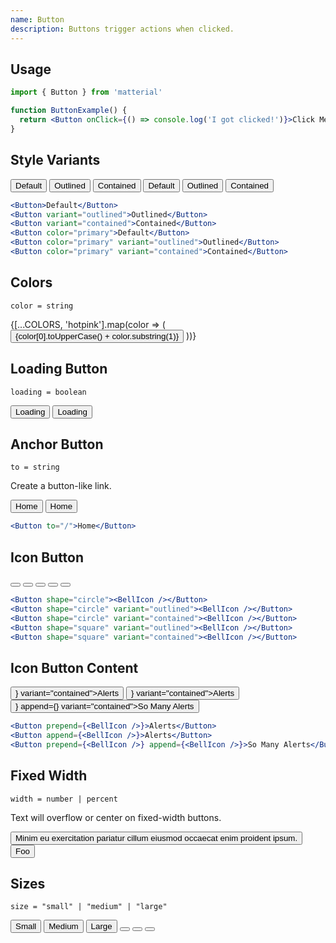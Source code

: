 ```yaml
---
name: Button
description: Buttons trigger actions when clicked.
---
```


## Usage

```jsx
import { Button } from 'matterial'

function ButtonExample() {
  return <Button onClick={() => console.log('I got clicked!')}>Click Me</Button>
}
```

## Style Variants

<Container>
  <Container row>
    <Button>Default</Button>
    <Button variant="outlined">Outlined</Button>
    <Button variant="contained">Contained</Button>
  </Container>
  <Container row>
    <Button color="primary">Default</Button>
    <Button color="primary" variant="outlined">Outlined</Button>
    <Button color="primary" variant="contained">Contained</Button>
  </Container>
</Container>

```jsx
<Button>Default</Button>
<Button variant="outlined">Outlined</Button>
<Button variant="contained">Contained</Button>
<Button color="primary">Default</Button>
<Button color="primary" variant="outlined">Outlined</Button>
<Button color="primary" variant="contained">Contained</Button>
```

## Colors

`color = string`

<Container row>
  {[...COLORS, 'hotpink'].map(color => (
    <Button key={color} variant="contained" color={color}>
      {color[0].toUpperCase() + color.substring(1)}
    </Button>
  ))}
</Container>

## Loading Button

`loading = boolean`

<Container row>
  <LoadingButtonExample />
  <Button loading>Loading</Button>
  <Button variant="contained" color="primary" loading>Loading</Button>
</Container>

## Anchor Button

`to = string`

Create a button-like link.

<Container row>
  <Button to="/" color="primary">Home</Button>
  <Button to="/" variant="contained" color="primary">Home</Button>
</Container>

```jsx
<Button to="/">Home</Button>
```

## Icon Button

<Container row>
  <Button shape="circle">
    <BellIcon />
  </Button>
  <Button shape="circle" variant="outlined">
    <BellIcon />
  </Button>
  <Button shape="circle" variant="contained">
    <BellIcon />
  </Button>
  <Button shape="square" variant="outlined">
    <BellIcon />
  </Button>
  <Button shape="square" variant="contained">
    <BellIcon />
  </Button>
</Container>

```jsx
<Button shape="circle"><BellIcon /></Button>
<Button shape="circle" variant="outlined"><BellIcon /></Button>
<Button shape="circle" variant="contained"><BellIcon /></Button>
<Button shape="square" variant="outlined"><BellIcon /></Button>
<Button shape="square" variant="contained"><BellIcon /></Button>
```

## Icon Button Content

<Container row>
  <Button prepend={<BellIcon />} variant="contained">Alerts</Button>
  <Button append={<BellIcon />} variant="contained">Alerts</Button>
  <Button prepend={<BellIcon />} append={<BellIcon />} variant="contained">So Many Alerts</Button>
</Container>

```jsx
<Button prepend={<BellIcon />}>Alerts</Button>
<Button append={<BellIcon />}>Alerts</Button>
<Button prepend={<BellIcon />} append={<BellIcon />}>So Many Alerts</Button>
```

## Fixed Width

`width = number | percent`

Text will overflow or center on fixed-width buttons.

<Container row wrap={false}>
  <Button width="50%" variant="contained" color="primary">Minim eu exercitation pariatur cillum eiusmod occaecat enim proident ipsum.</Button>
  <Button width="50%" variant="contained" color="warning">Foo</Button>
</Container>

## Sizes

`size = "small" | "medium" | "large"`

<Container row>
  <Button variant="contained" size="small">Small</Button>
  <Button variant="contained">Medium</Button>
  <Button variant="contained" size="large">Large</Button>
  <Button variant="contained" size="small" shape="circle">
    <BellIcon />
  </Button>
  <Button variant="contained" size="medium" shape="circle">
    <BellIcon />
  </Button>
  <Button variant="contained" size="large" shape="circle">
    <BellIcon />
  </Button>
</Container>
